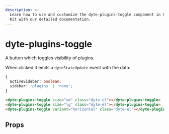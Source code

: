 ```yaml
---
description: >-
  Learn how to use and customize the dyte-plugins-toggle component in Ospi's UI
  Kit with our detailed documentation.
---
```


# dyte-plugins-toggle

A button which toggles visibility of plugins.

When clicked it emits a `dyteStateUpdate` event with the data:

```ts
{
  activeSidebar: boolean;
  sidebar: 'plugins' | 'none';
}
```

```html
<dyte-plugins-toggle size="sm" class="dyte-el"></dyte-plugins-toggle>
<dyte-plugins-toggle size="lg" class="dyte-el"></dyte-plugins-toggle>
<dyte-plugins-toggle variant="horizontal" class="dyte-el"></dyte-plugins-toggle>
```

## Props

<PropsTable of="dyte-plugins-toggle" />

<head>
  <title>UI Kit dyte-plugins-toggle</title>
</head>
